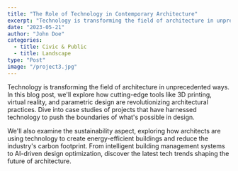 ```yaml
---
title: "The Role of Technology in Contemporary Architecture"
excerpt: "Technology is transforming the field of architecture in unprecedented ways. In this blog post, we'll explore how cutting-edge tools like 3D printing, virtual reality, and parametric design "
date: "2023-05-21"
author: "John Doe"
categories:
  - title: Civic & Public
  - title: Landscape
type: "Post"
image: "/project3.jpg"
---
```


Technology is transforming the field of architecture in unprecedented ways. In this blog post, we'll explore how cutting-edge tools like 3D printing, virtual reality, and parametric design are revolutionizing architectural practices. Dive into case studies of projects that have harnessed technology to push the boundaries of what's possible in design.

We'll also examine the sustainability aspect, exploring how architects are using technology to create energy-efficient buildings and reduce the industry's carbon footprint. From intelligent building management systems to AI-driven design optimization, discover the latest tech trends shaping the future of architecture.
